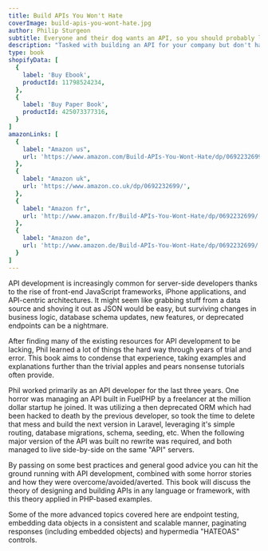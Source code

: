 ```yaml
---
title: Build APIs You Won't Hate
coverImage: build-apis-you-wont-hate.jpg
author: Philip Sturgeon
subtitle: Everyone and their dog wants an API, so you should probably learn how to build them.
description: "Tasked with building an API for your company but don't have a clue where to start? Taken over an existing API and hate it? Built your own API and still hate it? This book is for you. This book has been up on the LeanPub top 10 for most of its lifetime, and was the #5 Best Selling Book of 2015, so it can't be too bad."
type: book
shopifyData: [
  {
    label: 'Buy Ebook',
    productId: 11798524234,
  },
  {
    label: 'Buy Paper Book',
    productId: 425073377316,
  }
]
amazonLinks: [
  {
    label: "Amazon us",
    url: 'https://www.amazon.com/Build-APIs-You-Wont-Hate/dp/0692232699/',
  },
  {
    label: "Amazon uk",
    url: 'https://www.amazon.co.uk/dp/0692232699/',
  },
  {
    label: "Amazon fr",
    url: 'http://www.amazon.fr/Build-APIs-You-Wont-Hate/dp/0692232699/',
  },
  {
    label: "Amazon de",
    url: 'http://www.amazon.de/Build-APIs-You-Wont-Hate/dp/0692232699/',
  }
]
---
```


API development is increasingly common for server-side developers thanks to the
rise of front-end JavaScript frameworks, iPhone applications, and API-centric
architectures. It might seem like grabbing stuff from a data source and shoving
it out as JSON would be easy, but surviving changes in business logic, database
schema updates, new features, or deprecated endpoints can be a nightmare.

After finding many of the existing resources for API development to be lacking,
Phil learned a lot of things the hard way through years of trial and error. This
book aims to condense that experience, taking examples and explanations further
than the trivial apples and pears nonsense tutorials often provide.

Phil worked primarily as an API developer for the last three years. One horror
was managing an API built in FuelPHP by a freelancer at the million dollar
startup he joined. It was utilizing a then deprecated ORM which had been hacked
to death by the previous developer, so took the time to delete that mess and
build the next version in Laravel, leveraging it's simple routing, database
migrations, schema, seeding, etc. When the following major version of the API
was built no rewrite was required, and both managed to live side-by-side on the
same "API" servers.

By passing on some best practices and general good advice you can hit the ground
running with API development, combined with some horror stories and how they
were overcome/avoided/averted. This book will discuss the theory of designing
and building APIs in any language or framework, with this theory applied in
PHP-based examples.

Some of the more advanced topics covered here are endpoint testing, embedding
data objects in a consistent and scalable manner, paginating responses
(including embedded objects) and hypermedia "HATEOAS" controls.
